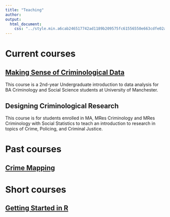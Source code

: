 ```yaml
---
title: "Teaching"
author: 
output:
  html_document:
    css: "../style.min.a6cab246517742ad1189b209575fc61556550e663cdfe02a0aab0632b39e978b.css"
---
```



# Current courses

## [Making Sense of Criminological Data](teaching/MSCD)

This course is a 2nd-year Undergraduate introduction to data analysis for BA Criminology and Social Science students at University of Manchester.

## Designing Criminological Research

This course is for students enrolled in MA, MRes Criminology and MRes Criminology with Social Statistics to teach an introduction to research in topics of Crime, Policing, and Criminal Justice.

# Past courses

## [Crime Mapping](https://maczokni.github.io/crimemapping_textbook_bookdown/)


# Short courses

## [Getting Started in R](https://rcatlord.github.io/GSinR/)